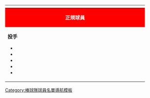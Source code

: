 {| class="toccolours" style="font-size: 95%;"
|-
! colspan="10" style="background-color: #ffffff; color: #ff0000; text-align: center;"| {{Tnavbar-header|'''新北市成棒隊現役成員'''|新北市成棒隊現役成員|plain=1}}
|-
| colspan="6" style="background-color:#ff0000; color: #ffffff; text-align: center;" width="440"| '''正規球員'''
| colspan="2" style="background-color:#ff0000; color: #ffffff; text-align: center;" width="215"| '''教練'''
| colspan="2" style="background-color:#ff0000; color: #ffffff; text-align: center;" width="155"| '''其他'''
|-
| valign="top" | 

'''投手'''

*{{player|10|ROC|[[徐余偉]]}}
*{{player|13|ROC|[[馬學平]]}}
*{{player|16|ROC|陳柏瀚}}
*{{player|68|ROC|王欣櫂}}
*{{player|83|ROC|陳德仁}}

| width="px" | 
| valign="top" |

'''捕手'''

*{{player|35|ROC|葉彥男}}

'''內野手'''

*{{player|8|ROC|陳祐澤}} 
*{{player|25|ROC|陳俞翔}} 
*{{player|27|ROC|沈學儀}}
*{{player|30|ROC|廖傑陞}}
*{{player|52|ROC|郭湳德}} 

| width="px" | 
| valign="top" | 

'''外野手'''

*{{player|14|ROC|林君亮}}
*{{player|26|ROC|[[黃裕翔]]}} 
*{{player|61|ROC|謝志豪}} 
*{{player|63|ROC|林鴻德}}
*{{player|74|ROC|蔡恩君}}


| width="px" |
| valign="top" |

'''總教練'''
*{{player|36|ROC|周正雄}} 
'''一軍教練'''
*{{player| 9|ROC|呂祐華}} <small>體能教練</small>
*{{player|21|ROC|[[蔡家宏]]}} <small>助理投手教練</small>
*{{player|73|ROC|[[謝佳賢]]}} <small>打擊教練</small>
'''管理'''
*{{player|||黃振東}}
'''防護員'''
*{{player|||張庭嘉}}
|}<noinclude>
[[Category:棒球隊球員名單導航模板]]
</noinclude>
